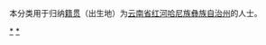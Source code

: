 {{Catnav|頁面分類|各種主題的頁面分類|依中国各省来作的分类|各地中国人|云南人}}
{{Catnav|頁面分類|人物|各國人物|中国人|各地中国人|云南人}}

本分类用于归纳[[籍贯|籍贯]]（出生地）为[[云南省|云南省]][[红河哈尼族彝族自治州|红河哈尼族彝族自治州]]的人士。

[[Category:云南人|*]]
[[Category:红河哈尼族彝族自治州|*]]